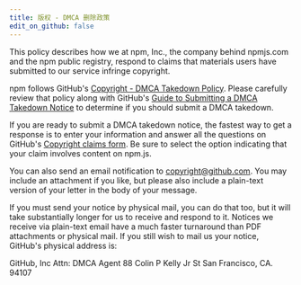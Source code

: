 ```yaml
---
title: 版权 - DMCA 删除政策
edit_on_github: false
---
```


This policy describes how we at npm, Inc., the company behind npmjs.com and the npm public registry, respond to claims that materials users have submitted to our service infringe copyright.

npm follows GitHub's [Copyright - DMCA Takedown Policy](https://docs.github.com/site-policy/content-removal-policies/dmca-takedown-policy). Please carefully review that policy along with GitHub's [Guide to Submitting a DMCA Takedown Notice](https://docs.github.com/en/site-policy/content-removal-policies/guide-to-submitting-a-dmca-takedown-notice) to determine if you should submit a DMCA takedown.

If you are ready to submit a DMCA takedown notice, the fastest way to get a response is to enter your information and answer all the questions on GitHub's [Copyright claims form](https://github.com/contact/dmca). Be sure to select the option indicating that your claim involves content on npm.js.

You can also send an email notification to copyright@github.com. You may include an attachment if you like, but please also include a plain-text version of your letter in the body of your message.

If you must send your notice by physical mail, you can do that too, but it will take substantially longer for us to receive and respond to it. Notices we receive via plain-text email have a much faster turnaround than PDF attachments or physical mail. If you still wish to mail us your notice, GitHub's physical address is:

GitHub, Inc
Attn: DMCA Agent
88 Colin P Kelly Jr St
San Francisco, CA. 94107
